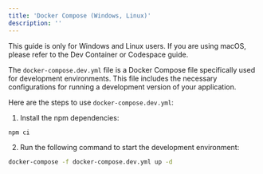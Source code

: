 ```yaml
---
title: 'Docker Compose (Windows, Linux)'
description: ''
---
```


<Warning>
This guide is only for Windows and Linux users. If you are using macOS, please refer to the Dev Container or Codespace guide.
</Warning>

The `docker-compose.dev.yml` file is a Docker Compose file specifically used for development environments. This file includes the necessary configurations for running a development version of your application.

Here are the steps to use `docker-compose.dev.yml`:

1. Install the npm dependencies:

```bash
npm ci
```

2. Run the following command to start the development environment:

```bash
docker-compose -f docker-compose.dev.yml up -d
```